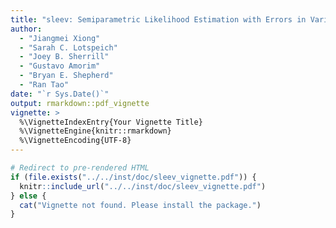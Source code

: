 ```yaml
---
title: "sleev: Semiparametric Likelihood Estimation with Errors in Variables"
author: 
  - "Jiangmei Xiong"
  - "Sarah C. Lotspeich"
  - "Joey B. Sherrill"
  - "Gustavo Amorim"
  - "Bryan E. Shepherd"
  - "Ran Tao"
date: "`r Sys.Date()`"
output: rmarkdown::pdf_vignette
vignette: >
  %\VignetteIndexEntry{Your Vignette Title}
  %\VignetteEngine{knitr::rmarkdown}
  %\VignetteEncoding{UTF-8}
---
```


```r
# Redirect to pre-rendered HTML
if (file.exists("../../inst/doc/sleev_vignette.pdf")) {
  knitr::include_url("../../inst/doc/sleev_vignette.pdf")
} else {
  cat("Vignette not found. Please install the package.")
}
```
